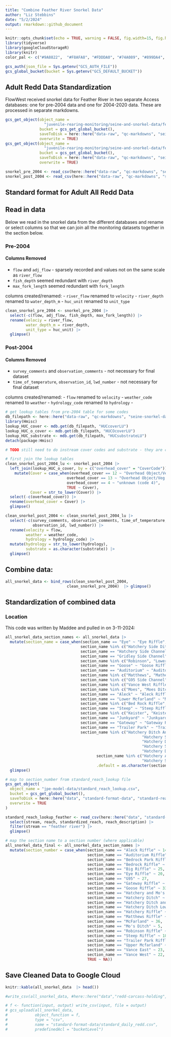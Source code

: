 ```yaml
---
title: "Combine Feather River Snorkel Data"
author: "Liz Stebbins"
date: "5/2/2024"
output: rmarkdown::github_document
---
```


```r
knitr::opts_chunk$set(echo = TRUE, warning = FALSE, fig.width=15, fig.height=10)
library(tidyverse)
library(googleCloudStorageR)
library(knitr)
color_pal <- c("#9A8822",  "#F8AFA8", "#FDDDA0", "#74A089", "#899DA4", "#446455", "#DC863B", "#C93312")

gcs_auth(json_file = Sys.getenv("GCS_AUTH_FILE"))
gcs_global_bucket(bucket = Sys.getenv("GCS_DEFAULT_BUCKET"))
```

## Adult Redd Data Standardization

FlowWest received snorkel data for Feather River in two separate Access databases: one for pre-2004 data and one for 2004-2020 data. These are processed in separate markdowns.
  
```r
gcs_get_object(object_name = 
                 "juvenile-rearing-monitoring/seine-and-snorkel-data/feather-river/data-raw/pre_2004_snorkel.csv",
               bucket = gcs_get_global_bucket(),
               saveToDisk = here::here("data-raw", "qc-markdowns", "seine-snorkel-data", "feather-river", "snorkel_pre_2004.csv"),
               overwrite = TRUE)
gcs_get_object(object_name = 
                 "juvenile-rearing-monitoring/seine-and-snorkel-data/feather-river/data-raw/post_2004_snorkel.csv",
               bucket = gcs_get_global_bucket(),
               saveToDisk = here::here("data-raw", "qc-markdowns", "seine-snorkel-data", "feather-river", "snorkel_post_2004.csv"),
               overwrite = TRUE)

snorkel_pre_2004 <- read_csv(here::here("data-raw", "qc-markdowns", "seine-snorkel-data", "feather-river", "snorkel_pre_2004.csv"))
snorkel_post_2004 <- read_csv(here::here("data-raw", "qc-markdowns", "seine-snorkel-data", "feather-river", "snorkel_post_2004.csv"))

```

## Standard format for Adult All Redd Data

## Read in data {.tabset}
  
Below we read in the snorkel data from the different databases and rename or select columns so that we can join all the monitoring datasets together in the section below.

### Pre-2004

#### Columns Removed

- `flow` and `adj_flow` - sparsely recorded and values not on the same scale as `river_flow`
- `fish_depth` seemed redundant with `river_depth`
- `max_fork_length` seemed redundant with `fork_length`

columns created/renamed:
- `river_flow` renamed to `velocity`
- `river_depth` renamed to `water_depth_m`
- `huc_unit` renamed to `unit_type`

```r
clean_snorkel_pre_2004 <- snorkel_pre_2004 |> 
  select(-c(flow, adj_flow, fish_depth, max_fork_length)) |> 
  rename(velociy = river_flow,
         water_depth_m = river_depth,
         unit_type = huc_unit) |> 
  glimpse()
```

### Post-2004

#### Columns Removed

- `survey_comments` and `observation_comments` - not necessary for final dataset
- `time_of_temperature`, `observation_id`, `lwd_number` - not necessary for final dataset

columns created/renamed:
- `flow` renamed to `velocity`
- `weather_code` renamed to `weather`
- `hydrology_code` renamed to `hydrology`
- 

```r
# get lookup tables from pre-2004 table for some codes
db_filepath <- here::here("data-raw", "qc-markdowns", "seine-snorkel-data", "feather-river", "feather-river-db.mdb")
library(Hmisc)
lookup_HUC_cover <- mdb.get(db_filepath, "HUCcoverLU")
lookup_HUC_o_cover <- mdb.get(db_filepath, "HUCOcoverLU")
lookup_HUC_substrate <- mdb.get(db_filepath, "HUCsubstrateLU")
detach(package:Hmisc)

# TODO still need to do instream cover codes and substrate - they are complicated and time consuming

# first join the lookup tables
clean_snorkel_post_2004_lu <- snorkel_post_2004 |> 
  left_join(lookup_HUC_o_cover, by = c("overhead_cover" = "CoverCode")) |> 
    mutate(Cover = case_when(overhead_cover == 12 ~ "Overhead Object/Veg. 0 - 0.5m, Overhead Object/Veg. 0.5 - 2m",
                           overhead_cover == 13 ~ "Overhead Object/Veg. 0 - 0.5m, Submerged Aquatic Veg/Algae",
                           overhead_cover == 4 ~ "unknown (code 4)",
                           TRUE ~ Cover),
           Cover = str_to_lower(Cover)) |> 
  select(-c(overhead_cover)) |> 
  rename(overhead_cover = Cover) |> 
  glimpse()

clean_snorkel_post_2004 <- clean_snorkel_post_2004_lu |> 
  select(-c(survey_comments, observation_comments, time_of_temperature,
            observation_id, lwd_number)) |> 
  rename(velocity = flow,
         weather = weather_code,
         hydrology = hydrology_code) |> 
  mutate(hydrology = str_to_lower(hydrology),
         substrate = as.character(substrate)) |> 
  glimpse()
```


## Combine data:

```r
all_snorkel_data <- bind_rows(clean_snorkel_post_2004, 
                           clean_snorkel_pre_2004)  |> glimpse()
```

## Standardization of combined data

### Location

This code was written by Maddee and pulled in on 3-11-2024:

```r
all_snorkel_data_section_names <- all_snorkel_data |> 
  mutate(section_name = case_when(section_name == "Eye" ~ "Eye Riffle",
                                 section_name %in% c("Hatchery Side Ditch") ~ "Hatchery Ditch",
                                 section_name == "Hatchery Side Channel" ~ "Hatchery Riffle", 
                                 section_name == "Gridley Side Channel" ~ "Gridley Riffle", 
                                 section_name %in% c("Robinson", "Lower Robinson") ~ "Robinson Riffle",
                                 section_name == "Goose" ~ "Goose Riffle", 
                                 section_name == "Auditorium" ~ "Auditorium Riffle",
                                 section_name %in% c("Matthews", "Mathews", "Mathews Riffle") ~ "Matthews Riffle",
                                 section_name %in% c("G95 Side Channel", "G95 West Side Channel", "G95 Side West", "G95 Side") ~ "G95", 
                                 section_name %in% c("Vance West Riffle", "Vance West", "Vance W Riffle") ~ "Vance West",
                                 section_name %in% c("Moes", "Moes Ditch") ~ "Mo's Ditch",
                                 section_name == "Aleck" ~ "Aleck Riffle",
                                 section_name == "Lower Mcfarland" ~ "McFarland",
                                 section_name %in% c("Bed Rock Riffle", "Bedrock", "Bedrock Park") ~ "Bedrock Park Riffle",
                                 section_name == "Steep" ~ "Steep Riffle",
                                 section_name %in% c("Keister", "Keister Riffle") ~ "Kiester Riffle",
                                 section_name == "Junkyard" ~ "Junkyard Riffle",
                                 section_name == "Gateway" ~ "Gateway Riffle",
                                 section_name == "Trailer Park" ~ "Trailer Park Riffle",
                                 section_name %in% c("Hatchery Ditch And Moes", "Hatchery Ditch Moes Ditch", 
                                                            "Hatchery Side Channel Moes Ditch", 
                                                            "Hatchery Ditch And Moes Ditch", 
                                                            "Hatchery Side Channel And Moes Ditch", 
                                                            "Hatchery Ditch Moes") ~ "Hatchery Ditch and Mo's Ditch", 
                                        section_name %in% c("Hatchery And Moes Side Channels", "Hatchery Side Ch Moes Side Ch", 
                                                            "Hatchery Side Channel And Moes") ~ "Hatchery and Mo's Riffles", 
                                        .default = as.character(section_name))) |> 
  glimpse()
```

```r
# map to section_number from standard_reach_lookup file
gcs_get_object(
  object_name = "jpe-model-data/standard_reach_lookup.csv",
  bucket = gcs_get_global_bucket(),
  saveToDisk = here::here("data", "standard-format-data", "standard-reach-lookup.csv"),
  overwrite = TRUE
)

standard_reach_lookup_feather <- read_csv(here::here("data", "standard-format-data", "standard-reach-lookup.csv")) |> 
  select(stream, reach, standardized_reach, reach_description) |> 
  filter(stream == "feather river") |> 
  glimpse()

# map the section name to a section number (where applicable)
all_snorkel_data_final <- all_snorkel_data_section_names |> 
  mutate(section_number = case_when(section_name == "Aleck Riffle" ~ 14,
                                    section_name == "Auditorium Riffle" ~ 6,
                                    section_name == "Bedrock Park Riffle" ~ 10,
                                    section_name == "Bedrock Riffle" ~ 10,
                                    section_name == "Big Riffle" ~ 25,
                                    section_name == "Eye Riffle" ~ 20,
                                    section_name == "G95" ~ 27,
                                    section_name == "Gateway Riffle" ~ 21,
                                    section_name == "Goose Riffle" ~ 33,
                                    section_name == "Hatchery and Mo's Riffles" ~ 5,
                                    section_name == "Hatchery Ditch" ~ 17,
                                    section_name == "Hatchery Ditch and Mo's Ditch" ~ 17,
                                    section_name == "Hatchery Ditch Lower Moes Ditch Upper" ~ 5,
                                    section_name == "Hatchery Riffle" ~ 4,
                                    section_name == "Matthews Riffle" ~ 12,
                                    section_name == "McFarland" ~ 36,
                                    section_name == "Mo's Ditch" ~ 5,
                                    section_name == "Robinson Riffle" ~ 16,
                                    section_name == "Steep Riffle" ~ 18,
                                    section_name == "Trailer Park Riffle" ~ 11,
                                    section_name == "Upper Mcfarland" ~ 36,
                                    section_name == "Vance East" ~ 23,
                                    section_name == "Vance West" ~ 22,
                                    TRUE ~ NA))

```

## Save Cleaned Data to Google Cloud

```r
knitr::kable(all_snorkel_data  |> head())
```

```r
#write_csv(all_snorkel_data, #here::here("data","redd-carcass-holding","standard_all_redd_data.csv"))
```

```r
# f <- function(input, output) write_csv(input, file = output)
# gcs_upload(all_snorkel_data,
#            object_function = f,
#            type = "csv",
#            name = "standard-format-data/standard_daily_redd.csv",
#            predefinedAcl = "bucketLevel")
```
